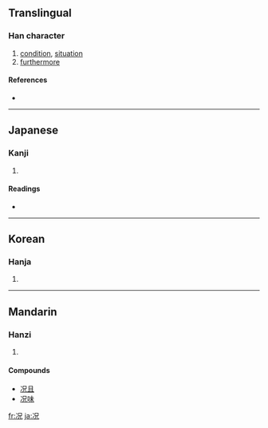 {{also|況}}
==Translingual==

===Han character===
{{Han char|rn=15|rad=冫|as=05|sn=7|four=|canj=卜山 (YU)速成}}

# [[condition]], [[situation]]
# [[furthermore]]

====References====
* {{Han ref|kx=0131.300|dkj=01620|dj=0295.010|hdz=10295.170|uh=51B5|ud=20917}}

----

==Japanese==

===Kanji===
{{ja-kanji|grade=|rs=冫05}}

# {{defn|Japanese}}

====Readings====
* {{ja-readings|on=[[きょう]] (kyō)|kun=[[いわんや]] (iwan'ya), [[おもむき]] (omomuki)}}

----

==Korean==

===Hanja===
{{ko-hanja|hangeul=황|rv=hwang|mr=hwang}}

# {{defn|Korean}}

----

==Mandarin==

===Hanzi===
{{cmn-hanzi|tra=況|pin=[[kuàng]] ([[kuang4]])|wg=k'uang<sup>4</sup>}}

# {{defn|Mandarin}}

====Compounds====
* [[况且]]
* [[况味]]

[[fr:况]]
[[ja:况]]